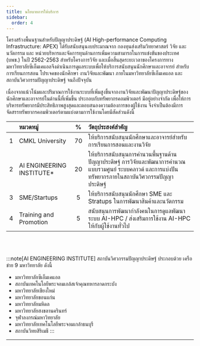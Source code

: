```yaml
---
title: นโยบายการให้บริการ
sidebar:
  order: 4
---
```



โครงสร้างพื้นนฐานสำหรับปัญญาประดิษฐ์ (AI High-performance Computing Infrastructure: APEX) ได้รับสนับสนุนงบประมาณจาก
กองทุนส่งเสริมวิทยาศาสตร์ วิจัย และนวัตกรรม และ หน่วยบริหารและจัดการทุนด้านการเพิ่มความสามารถในการแข่งขันของประเทศ (บพข.)
ในปี 2562-2563 สำหรับโครงการวิจัย และเมื่อสิ้นสุดระยะเวลาของโครงการทางมหาวิทยาลัยซีเอ็มเคแอลจึงดำเนินการดูแลระบบเพื่อให้บริการสนับสนุนนักศึกษาและอาจารย์
สำหรับการเรียนการสอน โปรเจคของนักศึกษา งานวิจัยและพัฒนา ภายในมหาวิทยาลัยซีเอ็มเคแอล และ สถาบันวิศวกรรมปัญญาประดิษฐ์ จนถึงปัจจุบัน

เนื่องจากแน้วโน้มและปริมาณการใช้งานระบบที่เพิ่มสูงขึ้นจากงานวิจัยและพัฒนาปัญญาประดิษฐ์ของนักศึกษาและอาจารย์ในด้านนี้ที่เพิ่มขึ้น ประกอบกับทรัพยากรคอมพิวเตอร์
มีอยู่อย่างจำกัด เพื่อให้การบริหารทรัพยากรมีประสิทธิภาพสูงสุดและตอบสนองความต้องการของผู้ใช้งาน จึงจำเป็นต้องมีการจัดสรรทรัพยากรคอมพิวเตอร์ตามแบ่งตามการใช้งานโดยมีสัดส่วนดังนี้

|   | หมวดหมู่                  | % |  วัตถุประสงค์สำคัญ    |
|:-:| :---                     |:-:|       :----      |
| 1 | CMKL University          | 70| ให้บริการสนับสนุนนักศึกษาและอาจารย์สำหรับการเรียนการสอนและงานวิจัย |
| 2 | AI ENGINEERING INSTITUTE* | 20| ให้บริการสนับสนุนการคำนวนพื้นฐานด้านปัญญาประดิษฐ์ การวิจัยและพัฒนาการคำนวณแบบรวมศูนย์ ระบบคลาวด์ และการแบ่งปันทรัพยากรภายในสถาบันวิศวกรรมปัญญาประดิษฐ์ |
| 3 | SME/Startups             |  5| ให้บริการสนับสนุนนักศึกษา SME และ Stratups ในการพัฒนาสินค้าและนวัตกรรม |
| 4 | Training and Promotion   |  5| สนับสนุนการพัฒนากำลังคนในการดูแลพัฒนาระบบ AI-HPC / ส่งเสริมการใช้งาน AI-HPC ให้กับผู้ใช้งานทั่วไป |

<br />
<br />

:::note[AI ENGINEERING INSTITUTE]
สถาบันวิศวกรรมปัญญาประดิษฐ์ ประกอบด้วย เครือข่าย 9 มหาวิทยาลัย ดังนี้
- มหาวิทยาลัยซีเอ็มเคแอล
- สถาบันเทคโนโลยีพระจอมเกล้สเจ้าคุณทหารลาดกระบัง
- มหาวิทยาลัยเชียงใหม่
- มหาวิทยาลัยขอนแก่น
- มหาวิทยาลัยมหิดล
- มหาวิทยาลัยสงขลานครินทร์
- จุฬาลงกรณ์มหาวิทยาลัย
- มหาวิทยาลัยเทคโนโลยีพระจอมเกล้าธนบุรี
- สถาบันวิทยสิริเมธี
  :::

---